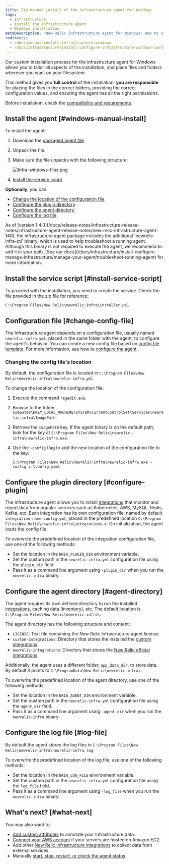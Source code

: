 ```yaml
---
title: Zip manual install of the infrastructure agent for Windows
tags:
  - Infrastructure
  - Install the infrastructure agent
  - Windows installation
metaDescription: 'New Relic infrastructure agent for Windows: How to use the manual install script so you can adapt it to your environment.'
redirects:
  - /docs/manual-install-infrastructure-windows
  - /docs/infrastructure/install-configure-infrastructure/windows-installation/manual-install-infrastructure-windows
---
```


Our custom installation process for the infrastructure agent for Windows allows you to tailor all aspects of the installation, and place files and folders wherever you want on your filesystem.

This method gives you **full control** of the installation: **you are responsible** for placing the files in the correct folders, providing the correct configuration values, and ensuring the agent has all the right permissions.

Before installation, check the [compatibility and requirements](/docs/infrastructure/install-infrastructure-agent/get-started/requirements-infrastructure-agent).

## Install the agent [#windows-manual-install]

To install the agent:

1. Download the [packaged agent file](https://download.newrelic.com/infrastructure_agent/binaries/windows/).
2. Unpack the file.
3. Make sure the file unpacks with the following structure:

   ![Infra-windows-files.png](./images/Infra-windows-files.png "Infra-windows-files.png")
4. [Install the service script](#install-service-script).

**Optionally**, you can:

* [Change the location of the configuration file](#change-config-file).
* [Configure the plugin directory](#configure-plugin).
* [Configure the agent directory](#agent-directory).
* [Configure the log file](#log-file).

<Callout variant="important">
  As of [version 1.4.0](/docs/release-notes/infrastructure-release-notes/infrastructure-agent-release-notes/new-relic-infrastructure-agent-140), the infrastructure agent package includes the additional `newrelic-infra-ctl` binary, which is used to help troubleshoot a running agent. Although this binary is not required to execute the agent, we recommend to add it in your path. [See our docs](/docs/infrastructure/install-configure-manage-infrastructure/manage-your-agent/troubleshoot-running-agent) for more information.
</Callout>

## Install the service script [#install-service-script]

To proceed with the installation, you need to create the service. Check the file provided in the zip file for reference:

```
C:\Program Files\New Relic\newrelic-infra\installer.ps1
```

## Configuration file [#change-config-file]

The Infrastructure agent depends on a configuration file, usually named `newrelic-infra.yml`, placed in the same folder with the agent, to configure the agent's behavior. You can create a new config file based on [config file template](/docs/infrastructure/new-relic-infrastructure/configuration/infrastructure-config-file-template-newrelic-infrayml). For more information, see how to [configure the agent](/docs/infrastructure/new-relic-infrastructure/configuration/configure-infrastructure-agent).

### Changing the config file's location

By default, the configuration file is located in `C:\Program Files\New Relic\newrelic-infra\newrelic-infra.yml`.

To change the location of the configuration file:

1. Execute the command `regedit.exe`.
2. Browse to the folder `Computer\HKEY_LOCAL_MACHINE\SYSTEM\CurrentControlSet\Services\newrelic-infra\ImagePath`.
3. Retrieve the `ImagePath` key. If the agent binary is on the default path, look for the key at `C:\Program Files\New Relic\newrelic-infra\newrelic-infra.exe`.
4. Use the `-config` flag to add the new location of the configuration file to the key:

   ```
   C:\Program Files\New Relic\newrelic-infra\newrelic-infra.exe -config c:\config.yaml
   ```

## Configure the plugin directory [#configure-plugin]

The Infrastructure agent allows you to install [integrations](/docs/integrations) that monitor and report data from popular services such as Kubernetes, AWS, MySQL, Redis, Kafka, etc. Each integration has its own configuration file, named by default `integration-name-config.yml`, placed in the predefined location `C:\Program Files\New Relic\newrelic-infra\integrations.d`. On initialization, the agent loads the config file.

To overwrite the predefined location of the integration configuration file, use one of the following methods:

* Set the location in the `NRIA_PLUGIN_DIR` environment variable.
* Set the custom path in the `newrelic-infra.yml` configuration file using the `plugin_dir` field.
* Pass it as a command line argument using `-plugin_dir` when you run the `newrelic-infra` binary.

## Configure the agent directory [#agent-directory]

The agent requires its own defined directory to run the installed [integrations](/docs/integrations), caching data (inventory), etc. The default location is `C:\Program Files\New Relic\newrelic-infra\`.

The agent directory has the following structure and content:

* `LICENSE`: Text file containing the New Relic Infrastructure agent license.
* `custom-integrations`: Directory that stores the installed the [custom integrations](/docs/integrations/integrations-sdk/getting-started/introduction-infrastructure-integrations-sdk).
* `newrelic-integrations`: Directory that stores the [New Relic official integrations](/docs/infrastructure/integrations/types-integrations).

Additionally, the agent uses a different folder, `app_data_dir`, to store data. By default it points to `C:\ProgramData\New Relic\newrelic-infra\`.

To overwrite the predefined location of the agent directory, use one of the following methods:

* Set the location in the `NRIA_AGENT_DIR` environment variable.
* Set the custom path in the `newrelic-infra.yml` configuration file using the `agent_dir` field.
* Pass it as a command line argument using `-agent_dir` when you run the `newrelic-infra` binary.

## Configure the log file [#log-file]

By default the agent stores the log files in `C:\Program Files\New Relic\newrelic-infra\newrelic-infra.log`.

To overwrite the predefined location of the log file, use one of the following methods:

* Set the location in the `NRIA_LOG_FILE` environment variable.
* Set the custom path in the `newrelic-infra.yml` configuration file using the `log_file` field.
* Pass it as a command line argument using `-log_file` when you run the `newrelic-infra` binary.

## What's next? [#what-next]

You may also want to:

* [Add custom attributes](/docs/Infrastructure-configure-your-agent#conf-custom_attributes) to annotate your Infrastructure data.
* [Connect your AWS account](/docs/infrastructure-amazon-aws-ec2-integration#connect) if your servers are hosted on Amazon EC2.
* Add other [New Relic Infrastructure integrations](/docs/infrastructure/integrations-getting-started/getting-started/introduction-infrastructure-integrations) to collect data from external services.
* Manually [start, stop, restart, or check the agent status](/docs/infrastructure-start-stop-restart-check-agent-status#linux).
